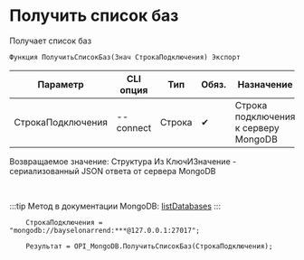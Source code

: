 ﻿---
sidebar_position: 1
---


# Получить список баз
 Получает список баз



`Функция ПолучитьСписокБаз(Знач СтрокаПодключения) Экспорт`

  | Параметр | CLI опция | Тип | Обяз. | Назначение |
  |-|-|-|-|-|
  | СтрокаПодключения | --connect | Строка | &#x2714; | Строка подключения к серверу MongoDB |

  
  Возвращаемое значение:   Структура Из КлючИЗначение - сериализованный JSON ответа от сервера MongoDB

<br/>

:::tip
Метод в документации MongoDB: [listDatabases](https://mongodb.com/docs/manual/reference/command/listDatabases/)
:::
<br/>



```bsl title="Пример использования для 1С:Предприятие/OneScript"
    СтрокаПодключения = "mongodb://bayselonarrend:***@127.0.0.1:27017";

    Результат = OPI_MongoDB.ПолучитьСписокБаз(СтрокаПодключения);
```
    




